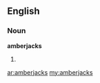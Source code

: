 ==English==

===Noun===
'''amberjacks'''

# {{plural of|[[amberjack]]}}

[[ar:amberjacks]]
[[my:amberjacks]]